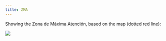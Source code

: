 ```yaml
---
title: ZMA
---
```



<!-- markdownlint-disable MD013 -->
Showing the Zona de Máxima Atención, based on the map (dotted red line):

![](cub_zma.png)